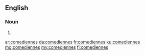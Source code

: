 {{also|comédiennes}}
==English==

===Noun===
{{head|en|plural}}

# {{plural of|comedienne|lang=en}}

[[ar:comediennes]]
[[da:comediennes]]
[[fr:comediennes]]
[[ku:comediennes]]
[[mg:comediennes]]
[[my:comediennes]]
[[fi:comediennes]]